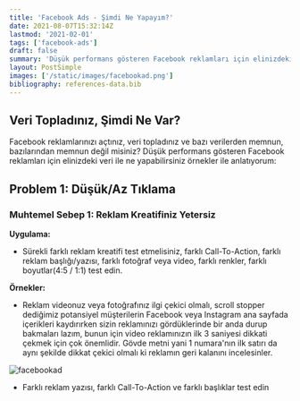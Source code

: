 ```yaml
---
title: 'Facebook Ads - Şimdi Ne Yapayım?'
date: 2021-08-07T15:32:14Z
lastmod: '2021-02-01'
tags: ['facebook-ads']
draft: false
summary: 'Düşük performans gösteren Facebook reklamları için elinizdeki veri ile ne yapabilirsiniz örnekler ile anlatıyorum'
layout: PostSimple
images: ['/static/images/facebookad.png']
bibliography: references-data.bib
---
```


<TOCInline toc={props.toc} asDisclosure />

## Veri Topladınız, Şimdi Ne Var?

Facebook reklamlarınızı açtınız, veri topladınız ve bazı verilerden memnun, bazılarından memnun değil misiniz?
Düşük performans gösteren Facebook reklamları için elinizdeki veri ile ne yapabilirsiniz örnekler ile anlatıyorum:

## Problem 1: Düşük/Az Tıklama

### Muhtemel Sebep 1: Reklam Kreatifiniz Yetersiz
**Uygulama:**
- Sürekli farklı reklam kreatifi test etmelisiniz, farklı Call-To-Action, farklı reklam başlığı/yazısı, farklı fotoğraf veya video, farklı renkler, farklı boyutlar(4:5 / 1:1) test edin.

**Örnekler:**
- Reklam videonuz veya fotoğrafınız ilgi çekici olmalı, scroll stopper dediğimiz potansiyel müşterilerin Facebook veya Instagram ana sayfada içerikleri kaydırırken sizin reklamınızı gördüklerinde bir anda durup bakmaları lazım, bunun için video reklamınızın ilk 3 saniyesi dikkati çekmek için çok önemlidir. Gövde metni yani 1 numara'nın ilk satırı da aynı şekilde dikkat çekici olmalı ki reklamın geri kalanını incelesinler.


![facebookad](/static/images/facebookad.png)


- Farklı reklam yazısı, farklı Call-To-Action ve farklı başlıklar test edin

 
